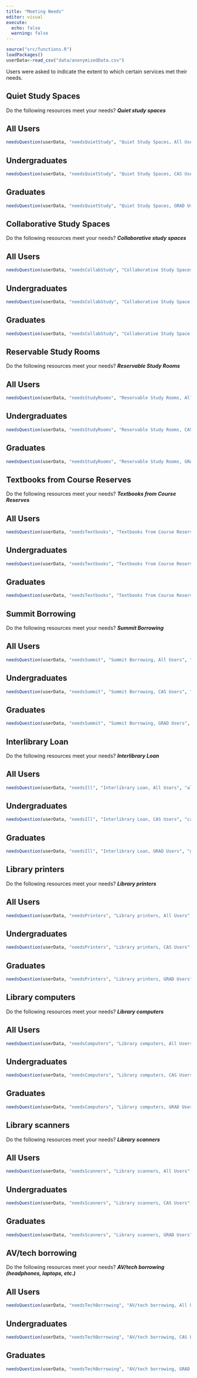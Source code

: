 ```yaml
---
title: "Meeting Needs"
editor: visual
execute:
  echo: false
  warning: false
---
```


```r
source("src/functions.R")
loadPackages()
userData<-read_csv("data/anonymizedData.csv")
```

Users were asked to indicate the extent to which certain services met their needs.

## Quiet Study Spaces

Do the following resources meet your needs? ***Quiet study spaces***

::: panel-tabset
## All Users

```r
needsQuestion(userData, "needsQuietStudy", "Quiet Study Spaces, All Users", "allNeedsQuietStudy.jpg", casOnly=FALSE, gradOnly = FALSE)

```

## Undergraduates

```r
needsQuestion(userData, "needsQuietStudy", "Quiet Study Spaces, CAS Users", "casNeedsQuietStudy.jpg", casOnly=TRUE, gradOnly = FALSE)
```

## Graduates

```r
needsQuestion(userData, "needsQuietStudy", "Quiet Study Spaces, GRAD Users", "gradNeedsQuietStudy.jpg", casOnly=FALSE, gradOnly = TRUE)
```
:::

## Collaborative Study Spaces

Do the following resources meet your needs? ***Collaborative study spaces***

::: panel-tabset
## All Users

```r
needsQuestion(userData, "needsCollabStudy", "Collaborative Study Spaces, All Users", "allNeedsCollabStudy.jpg", casOnly=FALSE, gradOnly = FALSE)

```

## Undergraduates

```r
needsQuestion(userData, "needsCollabStudy", "Collaborative Study Space, CAS Users", "casNeedsCollabStudy.jpg", casOnly=TRUE, gradOnly = FALSE)
```

## Graduates

```r
needsQuestion(userData, "needsCollabStudy", "Collaborative Study Space, GRAD Users", "gradNeedsQuietStudy.jpg", casOnly=FALSE, gradOnly = TRUE)
```
:::

## Reservable Study Rooms

Do the following resources meet your needs? ***Reservable Study Rooms***

::: panel-tabset
## All Users

```r
needsQuestion(userData, "needsStudyRooms", "Reservable Study Rooms, All Users", "allNeedsStudyRooms.jpg", casOnly=FALSE, gradOnly = FALSE)

```

## Undergraduates

```r
needsQuestion(userData, "needsStudyRooms", "Reservable Study Rooms, CAS Users", "casNeedsStudyRooms.jpg", casOnly=TRUE, gradOnly = FALSE)
```

## Graduates

```r
needsQuestion(userData, "needsStudyRooms", "Reservable Study Rooms, GRAD Users", "gradNeedsStudyRooms.jpg", casOnly=FALSE, gradOnly = TRUE)
```
:::

## Textbooks from Course Reserves

Do the following resources meet your needs? ***Textbooks from Course Reserves***

::: panel-tabset
## All Users

```r
needsQuestion(userData, "needsTextbooks", "Textbooks from Course Reserves, All Users", "allNeedsTextbooks.jpg", casOnly=FALSE, gradOnly = FALSE)

```

## Undergraduates

```r
needsQuestion(userData, "needsTextbooks", "Textbooks from Course Reserves, CAS Users", "casNeedsTextbooks.jpg", casOnly=TRUE, gradOnly = FALSE)
```

## Graduates

```r
needsQuestion(userData, "needsTextbooks", "Textbooks from Course Reserves, GRAD Users", "gradNeedsTextbooks.jpg", casOnly=FALSE, gradOnly = TRUE)
```
:::

## Summit Borrowing

Do the following resources meet your needs? ***Summit Borrowing***

::: panel-tabset
## All Users

```r
needsQuestion(userData, "needsSummit", "Summit Borrowing, All Users", "allNeedsSummit.jpg", casOnly=FALSE, gradOnly = FALSE)

```

## Undergraduates

```r
needsQuestion(userData, "needsSummit", "Summit Borrowing, CAS Users", "casNeedsSummit.jpg", casOnly=TRUE, gradOnly = FALSE)
```

## Graduates

```r
needsQuestion(userData, "needsSummit", "Summit Borrowing, GRAD Users", "gradNeedsSummit.jpg", casOnly=FALSE, gradOnly = TRUE)
```
:::

## Interlibrary Loan

Do the following resources meet your needs? ***Interlibrary Loan***

::: panel-tabset
## All Users

```r
needsQuestion(userData, "needsIll", "Interlibrary Loan, All Users", "allNeedsIll.jpg", casOnly=FALSE, gradOnly = FALSE)

```

## Undergraduates

```r
needsQuestion(userData, "needsIll", "Interlibrary Loan, CAS Users", "casNeedsIll.jpg", casOnly=TRUE, gradOnly = FALSE)
```

## Graduates

```r
needsQuestion(userData, "needsIll", "Interlibrary Loan, GRAD Users", "gradNeedsIll.jpg", casOnly=FALSE, gradOnly = TRUE)
```
:::

## Library printers

Do the following resources meet your needs? ***Library printers***

::: panel-tabset
## All Users

```r
needsQuestion(userData, "needsPrinters", "Library printers, All Users", "allNeedsPrinters.jpg", casOnly=FALSE, gradOnly = FALSE)

```

## Undergraduates

```r
needsQuestion(userData, "needsPrinters", "Library printers, CAS Users", "casNeedsPrinters.jpg", casOnly=TRUE, gradOnly = FALSE)
```

## Graduates

```r
needsQuestion(userData, "needsPrinters", "Library printers, GRAD Users", "gradNeedsPrinters.jpg", casOnly=FALSE, gradOnly = TRUE)
```
:::

## Library computers

Do the following resources meet your needs? ***Library computers***

::: panel-tabset
## All Users

```r
needsQuestion(userData, "needsComputers", "Library computers, All Users", "allNeedsComputers.jpg", casOnly=FALSE, gradOnly = FALSE)

```

## Undergraduates

```r
needsQuestion(userData, "needsComputers", "Library computers, CAS Users", "casNeedsComputers.jpg", casOnly=TRUE, gradOnly = FALSE)
```

## Graduates

```r
needsQuestion(userData, "needsComputers", "Library computers, GRAD Users", "gradNeedsComputers.jpg", casOnly=FALSE, gradOnly = TRUE)
```
:::

## Library scanners

Do the following resources meet your needs? ***Library scanners***

::: panel-tabset
## All Users

```r
needsQuestion(userData, "needsScanners", "Library scanners, All Users", "allNeedsScanners.jpg", casOnly=FALSE, gradOnly = FALSE)

```

## Undergraduates

```r
needsQuestion(userData, "needsScanners", "Library scanners, CAS Users", "casNeedsScanners.jpg", casOnly=TRUE, gradOnly = FALSE)
```

## Graduates

```r
needsQuestion(userData, "needsScanners", "Library scanners, GRAD Users", "gradNeedsScanners.jpg", casOnly=FALSE, gradOnly = TRUE)
```
:::

## AV/tech borrowing

Do the following resources meet your needs? ***AV/tech borrowing (headphones, laptops, etc.)***

::: panel-tabset
## All Users

```r
needsQuestion(userData, "needsTechBorrowing", "AV/tech borrowing, All Users", "allNeedsTechBorrowing.jpg", casOnly=FALSE, gradOnly = FALSE)

```

## Undergraduates

```r
needsQuestion(userData, "needsTechBorrowing", "AV/tech borrowing, CAS Users", "casNeedsTechBorrowing.jpg", casOnly=TRUE, gradOnly = FALSE)
```

## Graduates

```r
needsQuestion(userData, "needsTechBorrowing", "AV/tech borrowing, GRAD Users", "gradNeedsTechBorrowing.jpg", casOnly=FALSE, gradOnly = TRUE)
```
:::
